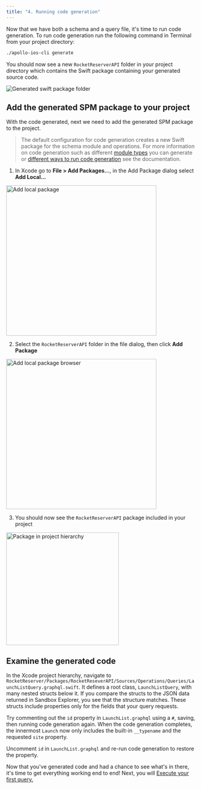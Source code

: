 ```yaml
---
title: "4. Running code generation"
---
```


Now that we have both a schema and a query file, it's time to run code generation. To run code generation run the following command in Terminal from your project directory:

```bash
./apollo-ios-cli generate
```

You should now see a new `RocketReserverAPI` folder in your project directory which contains the Swift package containing your generated source code.

<img src="images/generated_swift_package_folder.png" class="screenshot" alt="Generated swift package folder"/>

## Add the generated SPM package to your project

With the code generated, next we need to add the generated SPM package to the project.

> The default configuration for code generation creates a new Swift package for the schema module and operations. For more information on code generation such as different [module types](https://www.apollographql.com/docs/ios/code-generation/codegen-configuration#module-type) you can generate or [different ways to run code generation](https://www.apollographql.com/docs/ios/code-generation/run-codegen-in-swift-code) see the documentation.

1. In Xcode go to **File > Add Packages...**, in the Add Package dialog select **Add Local...**

<img src="images/add_local_package.png" class="screenshot" alt="Add local package" height="400"/>

2. Select the `RocketReserverAPI` folder in the file dialog, then click **Add Package**

<img src="images/add_local_package_browser.png" class="screenshot" alt="Add local package browser" height="400"/>

3. You should now see the `RocketReserverAPI` package included in your project

<img src="images/package_in_project_hierarchy.png" class="screenshot" alt="Package in project hierarchy" height="300"/>

## Examine the generated code

In the Xcode project hierarchy, navigate to `RocketReserver/Packages/RocketReseverAPI/Sources/Operations/Queries/LaunchListQuery.graphql.swift`. It defines a root class, `LaunchListQuery`, with many nested structs below it. If you compare the structs to the JSON data returned in Sandbox Explorer, you see that the structure matches. These structs include properties only for the fields that your query requests.

Try commenting out the `id` property in `LaunchList.graphql` using a `#`, saving, then running code generation again. When the code generation completes, the innermost `Launch` now only includes the built-in `__typename` and the requested `site` property.

Uncomment `id` in `LaunchList.graphql` and re-run code generation to restore the property.

Now that you've generated code and had a chance to see what's in there, it's time to get everything working end to end! Next, you will [Execute your first query.](tutorial-execute-first-query)